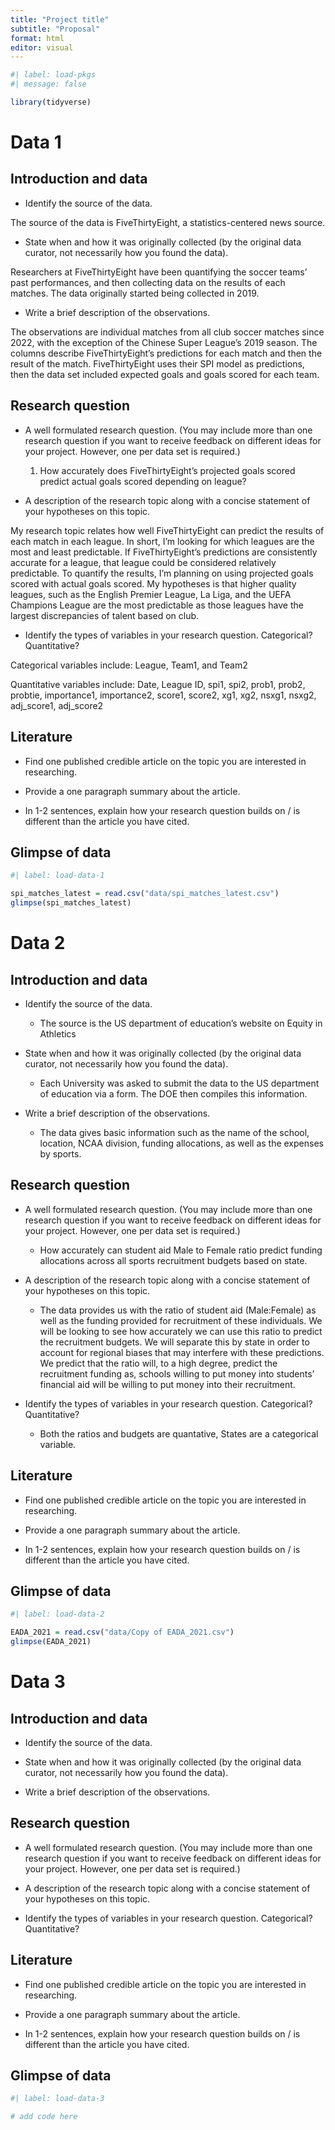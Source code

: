 ```yaml
---
title: "Project title"
subtitle: "Proposal"
format: html
editor: visual
---
```


```r
#| label: load-pkgs
#| message: false

library(tidyverse)
```

# Data 1

## Introduction and data

-   Identify the source of the data.

The source of the data is FiveThirtyEight, a statistics-centered news source.

-   State when and how it was originally collected (by the original data curator, not necessarily how you found the data).

Researchers at FiveThirtyEight have been quantifying the soccer teams' past performances, and then collecting data on the results of each matches. The data originally started being collected in 2019.

-   Write a brief description of the observations.

The observations are individual matches from all club soccer matches since 2022, with the exception of the Chinese Super League's 2019 season. The columns describe FiveThirtyEight's predictions for each match and then the result of the match. FiveThirtyEight uses their SPI model as predictions, then the data set included expected goals and goals scored for each team.

## Research question

-   A well formulated research question. (You may include more than one research question if you want to receive feedback on different ideas for your project. However, one per data set is required.)

    1.  How accurately does FiveThirtyEight's projected goals scored predict actual goals scored depending on league?

-   A description of the research topic along with a concise statement of your hypotheses on this topic.

My research topic relates how well FiveThirtyEight can predict the results of each match in each league. In short, I'm looking for which leagues are the most and least predictable. If FiveThirtyEight's predictions are consistently accurate for a league, that league could be considered relatively predictable. To quantify the results, I'm planning on using projected goals scored with actual goals scored. My hypotheses is that higher quality leagues, such as the English Premier League, La Liga, and the UEFA Champions League are the most predictable as those leagues have the largest discrepancies of talent based on club.

-   Identify the types of variables in your research question. Categorical? Quantitative?

Categorical variables include: League, Team1, and Team2

Quantitative variables include: Date, League ID, spi1, spi2, prob1, prob2, probtie, importance1, importance2, score1, score2, xg1, xg2, nsxg1, nsxg2, adj_score1, adj_score2

## Literature

-   Find one published credible article on the topic you are interested in researching.

-   Provide a one paragraph summary about the article.

-   In 1-2 sentences, explain how your research question builds on / is different than the article you have cited.

## Glimpse of data

```r
#| label: load-data-1

spi_matches_latest = read.csv("data/spi_matches_latest.csv")
glimpse(spi_matches_latest)
```

# Data 2

## Introduction and data

-   Identify the source of the data.

    -   The source is the US department of education's website on Equity in Athletics

-   State when and how it was originally collected (by the original data curator, not necessarily how you found the data).

    -   Each University was asked to submit the data to the US department of education via a form. The DOE then compiles this information.

-   Write a brief description of the observations.

    -   The data gives basic information such as the name of the school, location, NCAA division, funding allocations, as well as the expenses by sports.

## Research question

-   A well formulated research question. (You may include more than one research question if you want to receive feedback on different ideas for your project. However, one per data set is required.)

    -   How accurately can student aid Male to Female ratio predict funding allocations across all sports recruitment budgets based on state.

-   A description of the research topic along with a concise statement of your hypotheses on this topic.

    -   The data provides us with the ratio of student aid (Male:Female) as well as the funding provided for recruitment of these individuals. We will be looking to see how accurately we can use this ratio to predict the recruitment budgets. We will separate this by state in order to account for regional biases that may interfere with these predictions. We predict that the ratio will, to a high degree, predict the recruitment funding as, schools willing to put money into students' financial aid will be willing to put money into their recruitment.

-   Identify the types of variables in your research question. Categorical? Quantitative?

    -   Both the ratios and budgets are quantative, States are a categorical variable.

## Literature

-   Find one published credible article on the topic you are interested in researching.

-   Provide a one paragraph summary about the article.

-   In 1-2 sentences, explain how your research question builds on / is different than the article you have cited.

## Glimpse of data

```r
#| label: load-data-2

EADA_2021 = read.csv("data/Copy of EADA_2021.csv")
glimpse(EADA_2021)
```

# Data 3

## Introduction and data

-   Identify the source of the data.

-   State when and how it was originally collected (by the original data curator, not necessarily how you found the data).

-   Write a brief description of the observations.

## Research question

-   A well formulated research question. (You may include more than one research question if you want to receive feedback on different ideas for your project. However, one per data set is required.)

-   A description of the research topic along with a concise statement of your hypotheses on this topic.

-   Identify the types of variables in your research question. Categorical? Quantitative?

## Literature

-   Find one published credible article on the topic you are interested in researching.

-   Provide a one paragraph summary about the article.

-   In 1-2 sentences, explain how your research question builds on / is different than the article you have cited.

## Glimpse of data

```r
#| label: load-data-3

# add code here
```
